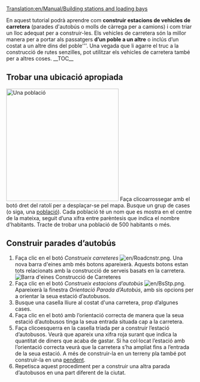 [[Translation:en/Manual/Building stations and loading bays]]
{{ca/Tutorial}}

En aquest tutorial podrà aprendre com '''construir estacions de vehicles de carretera''' (parades d'autobús o molls de càrrega per a camions) i com triar un lloc adequat per a construir-les. Els vehicles de carretera són la millor manera per a portar als passatgers '''d’un poble a un altre''' o inclús d’un costat a un altre dins del poble'''. Una vegada que li agarre el truc a la construcció de rutes senzilles, pot utilitzar els vehicles de carretera també per a altres coses.
__TOC__
==Trobar una ubicació apropiada==
[[File:ca/Tutorial bus 1.png|thumb|300px|left|Una població]]
Faça clicoarrossegar amb el botó dret del ratolí per a desplaçar-se pel mapa. Busque un grup de cases (o siga, una [[ca/Manual/Població|població]]). Cada població té un nom que es mostra en el centre de la mateixa, seguit d’una xifra entre parèntesis que indica el nombre d'habitants. Tracte de trobar una població de 500 habitants o més.<br clear="left" />

==Construir parades d’autobús==
# Faça clic en el botó ''Construeix carreteres'' [[File:en/Roadcnstr.png]]. Una nova barra d'eines amb més botons apareixerà. Aquests botons estan tots relacionats amb la construcció de serveis basats en la carretera.<br/>[[File:ca/Road construction.png|none|frame|Barra d'eines Construcció de Carreteres]]
# Faça clic en el botó ''Construeix estacions d’autobús'' [[File:en/BsStp.png]]. Apareixerà la finestra ''Orientació Parada d’Autobús'', amb sis opcions per a orientar la seua estació d’autobusos.
# Busque una casella lliure al costat d'una carretera, prop d’algunes cases.
# Faça clic en el botó amb l’orientació correcta de manera que la seua estació d’autobusos tinga la seua entrada situada cap a la carretera.
# Faça clicoesquerra en la casella triada per a construir l’estació d’autobusos. Veurà que apareix una xifra roja surant que indica la quantitat de diners que acaba de gastar. Si ha col·locat l’estació amb l’orientació correcta veurà que la carretera s’ha ampliat fins a l’entrada de la seua estació. A més de construir-la en un terreny pla també pot construir-la en una [[ca/Construir en pendents|pendent]].
#  Repetisca aquest procediment per a construir una altra parada d’autobusos en una part diferent de la ciutat.